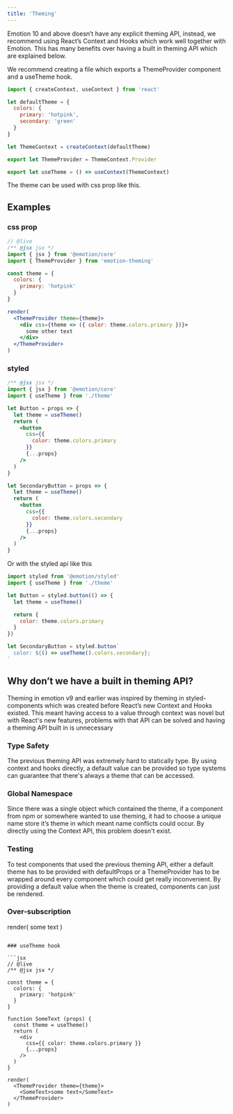 ```yaml
---
title: 'Theming'
---
```


Emotion 10 and above doesn’t have any explicit theming API, instead, we recommend using React’s Context and Hooks which work well together with Emotion. This has many benefits over having a built in theming API which are explained below.

We recommend creating a file which exports a ThemeProvider component and a useTheme hook.

```jsx
import { createContext, useContext } from 'react'

let defaultTheme = {
  colors: {
    primary: 'hotpink',
    secondary: 'green'
  }
}

let ThemeContext = createContext(defaultTheme)

export let ThemeProvider = ThemeContext.Provider

export let useTheme = () => useContext(ThemeContext)
```

The theme can be used with css prop like this.

## Examples

### css prop

```jsx
// @live
/** @jsx jsx */
import { jsx } from '@emotion/core'
import { ThemeProvider } from 'emotion-theming'

const theme = {
  colors: {
    primary: 'hotpink'
  }
}

render(
  <ThemeProvider theme={theme}>
    <div css={theme => ({ color: theme.colors.primary })}>
      some other text
    </div>
  </ThemeProvider>
)
```

### styled

```jsx
/** @jsx jsx */
import { jsx } from '@emotion/core'
import { useTheme } from './theme'

let Button = props => {
  let theme = useTheme()
  return (
    <button
      css={{
        color: theme.colors.primary
      }}
      {...props}
    />
  )
}

let SecondaryButton = props => {
  let theme = useTheme()
  return (
    <button
      css={{
        color: theme.colors.secondary
      }}
      {...props}
    />
  )
}
```

Or with the styled api like this

```jsx
import styled from '@emotion/styled'
import { useTheme } from './theme'

let Button = styled.button(() => {
  let theme = useTheme()

  return {
    color: theme.colors.primary
  }
})

let SecondaryButton = styled.button`
  color: ${() => useTheme().colors.secondary};
`
```

## Why don’t we have a built in theming API?

Theming in emotion v9 and earlier was inspired by theming in styled-components which was created before React’s new Context and Hooks existed. This meant having access to a value through context was novel but with React's new features, problems with that API can be solved and having a theming API built in is unnecessary

### Type Safety

The previous theming API was extremely hard to statically type. By using context and hooks directly, a default value can be provided so type systems can guarantee that there's always a theme that can be accessed.

### Global Namespace

Since there was a single object which contained the theme, if a component from npm or somewhere wanted to use theming, it had to choose a unique name store it’s theme in which meant name conflicts could occur. By directly using the Context API, this problem doesn't exist.

### Testing

To test components that used the previous theming API, either a default theme has to be provided with defaultProps or a ThemeProvider has to be wrapped around every component which could get really inconvenient. By providing a default value when the theme is created, components can just be rendered.

### Over-subscription

render(
  <ThemeProvider theme={theme}>
    <SomeText>some text</SomeText>
  </ThemeProvider>
)
```

### useTheme hook

```jsx
// @live
/** @jsx jsx */

const theme = {
  colors: {
    primary: 'hotpink'
  }
}

function SomeText (props) {
  const theme = useTheme()
  return (
    <div
      css={{ color: theme.colors.primary }}
      {...props}
    />
  )
}

render(
  <ThemeProvider theme={theme}>
    <SomeText>some text</SomeText>
  </ThemeProvider>
)
```

